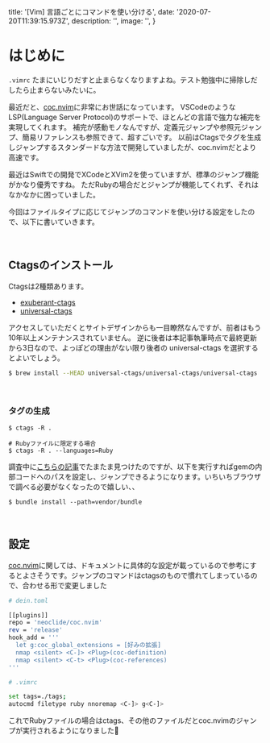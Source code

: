 
  title: '[Vim] 言語ごとにコマンドを使い分ける',
  date: '2020-07-20T11:39:15.973Z',
  description: '',
  image: '',
}

# はじめに

`.vimrc` たまにいじりだすと止まらなくなりますよね。テスト勉強中に掃除しだしたら止まらないみたいに。

最近だと、[coc.nvim](https://github.com/neoclide/coc.nvim)に非常にお世話になっています。
VSCodeのようなLSP(Language Server Protocol)のサポートで、ほとんどの言語で強力な補完を実現してくれます。
補完が感動モノなんですが、定義元ジャンプや参照元ジャンプ、簡易リファレンスも参照できて、超すごいです。
以前はCtagsでタグを生成しジャンプするスタンダードな方法で開発していましたが、coc.nvimだとより高速です。

最近はSwiftでの開発でXCodeとXVim2を使っていますが、標準のジャンプ機能がかなり優秀ですね。
ただRubyの場合だとジャンプが機能してくれず、それはなかなかに困っていました。

今回はファイルタイプに応じてジャンプのコマンドを使い分ける設定をしたので、以下に書いていきます。

<br />

## Ctagsのインストール

Ctagsは2種類あります。

- [exuberant-ctags](http://ctags.sourceforge.net/)
- [universal-ctags](https://ctags.io/)

アクセスしていただくとサイトデザインからも一目瞭然なんですが、前者はもう10年以上メンテナンスされていません。
逆に後者は本記事執筆時点で最終更新から3日なので、よっぽどの理由がない限り後者の universal-ctags を選択するとよいでしょう。

``` bash
$ brew install --HEAD universal-ctags/universal-ctags/universal-ctags
```

<br />

### タグの生成

```
$ ctags -R .

# Rubyファイルに限定する場合
$ ctags -R . --languages=Ruby
```

調査中に[こちらの記事](https://dev.to/lucasprag/little-trick-to-use-ctags-to-jump-to-definition-even-inside-gems-like-rails-on-vim-244j)でたまたま見つけたのですが、以下を実行すればgemの内部コードへのパスを設定し、ジャンプできるようになります。いちいちブラウザで調べる必要がなくなったので嬉しい、、

```
$ bundle install --path=vendor/bundle
```

<br />

## 設定

[coc.nvim](https://github.com/neoclide/coc.nvim)に関しては、ドキュメントに具体的な設定が載っているので参考にするとよさそうです。ジャンプのコマンドはctagsのもので慣れてしまっているので、合わせる形で変更しました

``` bash
# dein.toml

[[plugins]]
repo = 'neoclide/coc.nvim'
rev = 'release'
hook_add = '''
  let g:coc_global_extensions = [好みの拡張]
  nmap <silent> <C-]> <Plug>(coc-definition)
  nmap <silent> <C-t> <Plug>(coc-references)
'''

```

``` bash
# .vimrc

set tags=./tags;
autocmd filetype ruby nnoremap <C-]> g<C-]>

```

これでRubyファイルの場合はctags、その他のファイルだとcoc.nvimのジャンプが実行されるようになりました🎉

<br />

